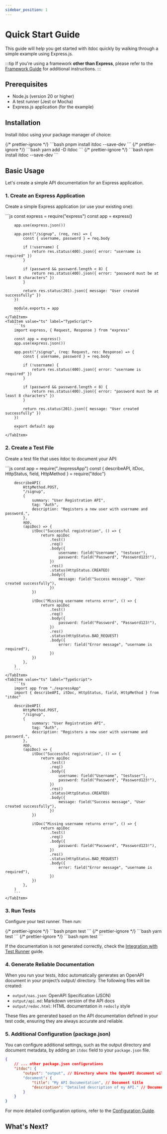 ```yaml
---
sidebar_position: 1
---
```



# Quick Start Guide

This guide will help you get started with itdoc quickly by walking through a simple example using
Express.js.

:::tip
If you're using a framework **other than Express**, please refer to the [Framework Guide](framework-guide) for additional instructions.
:::

## Prerequisites

- Node.js (version 20 or higher)
- A test runner (Jest or Mocha)
- Express.js application (for the example)

## Installation

Install itdoc using your package manager of choice:

<Tabs>
    {/* prettier-ignore */}
    <TabItem value="pnpm" label="pnpm" default>
        ```bash
        pnpm install itdoc --save-dev
        ```
    </TabItem>
    {/* prettier-ignore */}
    <TabItem value="yarn" label="yarn">
        ```bash
        yarn add -D itdoc
        ```
    </TabItem>
    {/* prettier-ignore */}
    <TabItem value="npm" label="npm">
        ```bash
        npm install itdoc --save-dev
        ```
    </TabItem>
</Tabs>

## Basic Usage

Let's create a simple API documentation for an Express application.

### 1. Create an Express Application

Create a simple Express application (or use your existing one):

<Tabs>
    <TabItem value="js" label="JavaScript" default>
        ```js
        const express = require("express")
        const app = express()

        app.use(express.json())

        app.post("/signup", (req, res) => {
            const { username, password } = req.body

            if (!username) {
                return res.status(400).json({ error: "username is required" })
            }

            if (password && password.length < 8) {
                return res.status(400).json({ error: "password must be at least 8 characters" })
            }

            return res.status(201).json({ message: "User created successfully" })
        })

        module.exports = app
        ```
    </TabItem>
    <TabItem value="ts" label="TypeScript">
        ```ts
        import express, { Request, Response } from "express"

        const app = express()
        app.use(express.json())

        app.post("/signup", (req: Request, res: Response) => {
            const { username, password } = req.body

            if (!username) {
                return res.status(400).json({ error: "username is required" })
            }

            if (password && password.length < 8) {
                return res.status(400).json({ error: "password must be at least 8 characters" })
            }

            return res.status(201).json({ message: "User created successfully" })
        })

        export default app
        ```
    </TabItem>

</Tabs>

### 2. Create a Test File

Create a test file that uses itdoc to document your API:

<Tabs>
    <TabItem value="js" label="JavaScript" default>
        ```js
        const app = require("./expressApp")
        const { describeAPI, itDoc, HttpStatus, field, HttpMethod } = require("itdoc")

        describeAPI(
            HttpMethod.POST,
            "/signup",
            {
                summary: "User Registration API",
                tag: "Auth",
                description: "Registers a new user with username and password.",
            },
            app,
            (apiDoc) => {
                itDoc("Successful registration", () => {
                    return apiDoc
                        .test()
                        .req()
                        .body({
                            username: field("Username", "testuser"),
                            password: field("Password", "Password123!"),
                        })
                        .res()
                        .status(HttpStatus.CREATED)
                        .body({
                            message: field("Success message", "User created successfully"),
                        })
                })

                itDoc("Missing username returns error", () => {
                    return apiDoc
                        .test()
                        .req()
                        .body({
                            password: field("Password", "Password123!"),
                        })
                        .res()
                        .status(HttpStatus.BAD_REQUEST)
                        .body({
                            error: field("Error message", "username is required"),
                        })
                })
            },
        )
        ```
    </TabItem>
    <TabItem value="ts" label="TypeScript">
        ```ts
        import app from "./expressApp"
        import { describeAPI, itDoc, HttpStatus, field, HttpMethod } from "itdoc"

        describeAPI(
            HttpMethod.POST,
            "/signup",
            {
                summary: "User Registration API",
                tag: "Auth",
                description: "Registers a new user with username and password.",
            },
            app,
            (apiDoc) => {
                itDoc("Successful registration", () => {
                    return apiDoc
                        .test()
                        .req()
                        .body({
                            username: field("Username", "testuser"),
                            password: field("Password", "Password123!"),
                        })
                        .res()
                        .status(HttpStatus.CREATED)
                        .body({
                            message: field("Success message", "User created successfully"),
                        })
                })

                itDoc("Missing username returns error", () => {
                    return apiDoc
                        .test()
                        .req()
                        .body({
                            password: field("Password", "Password123!"),
                        })
                        .res()
                        .status(HttpStatus.BAD_REQUEST)
                        .body({
                            error: field("Error message", "username is required"),
                        })
                })
            },
        )
        ```
    </TabItem>

</Tabs>

### 3. Run Tests

Configure your test runner. Then run:

<Tabs>
    {/* prettier-ignore */}
    <TabItem value="pnpm" label="pnpm" default>
        ```bash
        pnpm test
        ```
    </TabItem>
    {/* prettier-ignore */}
    <TabItem value="yarn" label="yarn">
        ```bash
        yarn test
        ```
    </TabItem>
    {/* prettier-ignore */}
    <TabItem value="npm" label="npm">
        ```bash
        npm test
        ```
    </TabItem>
</Tabs>

If the documentation is not generated correctly, check the [Integration with Test Runner](integration-test-runner) guide.

### 4. Generate Reliable Documentation
When you run your tests, itdoc automatically generates an OpenAPI document in your project’s output/ directory.
The following files will be created:

 - `output/oas.json`: OpenAPI Specification (JSON)
 - `output/api.md`: Markdown version of the API docs
 - `output/redoc.html`: HTML documentation in `redocly` style

These files are generated based on the API documentation defined in your test code, ensuring they are always accurate and reliable.
 
### 5. Additional Configuration (package.json)

You can configure additional settings, such as the output directory and document metadata, by adding
an `itdoc` field to your `package.json` file.

```json title="package.json"
{
    // ... other package.json configurations
    "itdoc": {
        "output": "output", // Directory where the OpenAPI document will be generated (default: output)
        "document": {
            "title": "My API Documentation", // Document title
            "description": "Detailed description of my API." // Document description
        }
    }
}
```

For more detailed configuration options, refer to the [Configuration Guide](./configuration).

## What's Next?
